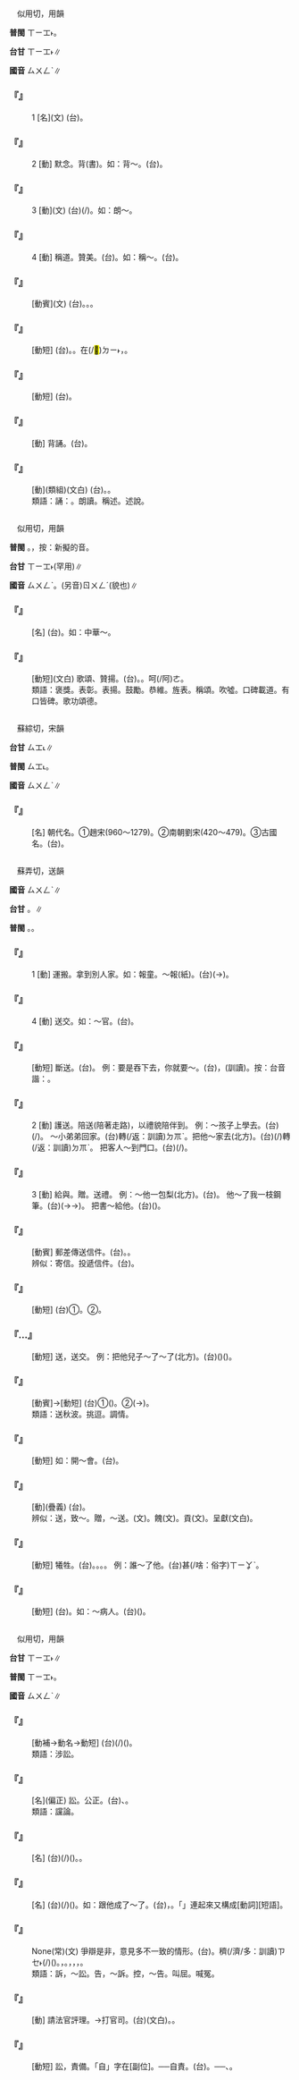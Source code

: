 
=={{ruby|誦|ㄙㄨㄥˋ}}==

　似用切，用韻

'''普閩''' <rt>ㄒㄧㆲ˫</rt>。

'''台甘''' <rt>ㄒㄧㆲ˫</rt>∥

'''國音''' <rt>ㄙㄨㄥˋ</rt>∥

    

==='''『{{ruby|誦|ㄙㄨㄥˋ}}』'''===
:1  [名](文) (台){{ruby|值|ㄉㄚㆵ ͘}}{{ruby|得|ㄉㄧㆵ}}{{ruby|朗|ㄌㆲˋ}}{{ruby|讀|ㄊㆦㆶ ͘}}{{ruby|欣|ㄏㄧㆬ}}{{ruby|賞|ㄒㄧㆲˋ}}{{ruby|丌|ㆤ}}{{ruby|詩|ㄒㄧ}}{{ruby|文|ㆠㄨㄣˊ}}。
    

==='''『{{ruby|誦|ㄙㄨㄥˋ}}』'''===
:2  [動] 默念。背(書)。如：背～。(台){{ruby|越|ㄨㄚㆵ ͘}}{{ruby|念|ㄌㄧㆰ˫}}。
    

==='''『{{ruby|誦|ㄙㄨㄥˋ}}』'''===
:3  [動](文) (台){{ruby|出|ㄘㄨㆵ}}{{ruby|大|ㄉㄨㄚ˫}}{{ruby|聲|ㄒㄧㆩ}}{{ruby|念|ㄌㄧㆰ˫}}{{ruby|冊|ㄘㆤㆷ}}(/{{ruby|書|ㄗㄨ}})。如：朗～。
    

==='''『{{ruby|誦|ㄙㄨㄥˋ}}』'''===
:4  [動] 稱道。贊美。(台){{ruby|呵|ㄜ}}{{ruby|咾|ㄌㄜˋ}}。如：稱～。(台){{ruby|稱|ㄑㄧㄥ}}{{ruby|贊|ㄗㄢ˪}}。
    

==='''『{{ruby|誦|ㄙㄨㄥˋ}}{{ruby|詩|ㄕ}}』'''===
: [動賓](文) (台){{ruby|牽|ㄎㄢ}}{{ruby|調|ㄉㄧㄠ˫}}{{ruby|念|ㄌㄧㆰ˫}}{{ruby|出|ㄘㄨㆵ}}{{ruby|詩|ㄒㄧ}}{{ruby|篇|ㄆㄧㄢ}}。{{ruby|吟|ㆣㄧㆬˊ}}{{ruby|唱|ㄑㄧㆫ˪}}{{ruby|/|ㄑㄧㆧ˪}}。{{ruby|吟|ㆣㄧㆬˊ}}{{ruby|詩|ㄒㄧ}}。
    

==='''『{{ruby|背|ㄅㄟˋ}}{{ruby|誦|ㄙㄨㄥˋ}}』'''===
: [動短] (台){{ruby|背|ㄅㄨㆤ˫}}{{ruby|誦|ㄒㄧㆲ˫}}。{{ruby|暗|ㆰ˪}}{{ruby|誦|ㄒㄧㆲ˫}}。{{ruby|台|ㄉㄞˊ}}{{ruby|灣|ㄨㄢˊ}}{{ruby|古|ㄍㆦˋ}}{{ruby|早|ㄗㄚˋ}}在(/<mark>&#xf9853;</mark>)<rt>ㄉㄧ˫</rt>{{ruby|私|ㄙㄨ}}{{ruby|學|ㄜㆷ ͘}}{{ruby|仔|ㄚ}}{{ruby|先|ㄒㄧㄢ}}{{ruby|生|ㄙㆥ}}{{ruby|/|ㄒㆪ}}{{ruby|面|ㆠㄧㄣ˫}}{{ruby|前|ㄐㄧㄥˊ}}{{ruby|/|ㄐㄧㄢˊ}}，{{ruby|無|ㆠㄜˊ}}{{ruby|看|ㄎㄨㆩ˪}}{{ruby|冊|ㄘㆤㆷ}}{{ruby|念|ㄌㄧㆰ˫}}{{ruby|出|ㄘㄨㆵ}}{{ruby|指|ㄍㄧˋ}}{{ruby|/|ㄐㄧˋ}}{{ruby|定|ㄉㄧㄥ˫}}{{ruby|丌|ㆤ}}{{ruby|文|ㆠㄨㄣˊ}}{{ruby|段|ㄉㄨㆩ˫}}。
    

==='''『{{ruby|默|ㄇㄛˋ}}{{ruby|誦|ㄙㄨㄥˋ}}』'''===
: [動短] (台){{ruby|暗|ㆰ˪}}{{ruby|誦|ㄒㄧㆲ˫}}。
    

==='''『{{ruby|諷|ㄈㄥˋ}}{{ruby|誦|ㄙㄨㄥˋ}}』'''===
: [動] 背誦。(台){{ruby|暗|ㆰ˪}}{{ruby|念|ㄌㄧㆰ˫}}。
    

==='''『{{ruby|稱|ㄔㄥ}}{{ruby|誦|ㄙㄨㄥˋ}}』'''===
: [動](類組)(文白) (台){{ruby|稱|ㄑㄧㄥ}}{{ruby|誦|ㄒㄧㆲ˫}}。{{ruby|呵|ㄜ}}{{ruby|咾|ㄌㄜˋ}}。
:類語：誦：{{ruby|唪|ㄈㄥˇ}}。朗讀。稱述。述說。
:
:
    

=={{ruby|頌|ㄙㄨㄥˋ}}==

　似用切，用韻

'''普閩''' {{ruby|(文)|ㄒㄧㆲ˫}}。{{ruby|(白)|ㄑㄧㄥ˫}}，按：新擬的音。

'''台甘''' <rt>ㄒㄧㆲ˫</rt>{{ruby|。|ㄧㆲˊ}}(罕用)∥

'''國音''' <rt>ㄙㄨㄥˋ</rt>。(另音)<rt>ㄖㄨㄥˊ</rt>(貌也)∥

    

==='''『{{ruby|頌|ㄙㄨㄥˋ}}』'''===
: [名] (台){{ruby|呵|ㄜ˫}}{{ruby|咾|ㄌㄜˋ}}{{ruby|功|ㄍㆲ}}{{ruby|勞|ㄌㆦˊ}}{{ruby|丌|ㆤ}}{{ruby|詩|ㄒㄧ}}{{ruby|歌|ㄍㄜ}}{{ruby|文|ㆠㄨㄣˊ}}{{ruby|章|ㄐㄧㆲ}}{{ruby|/|ㄐㄧㆫ}}{{ruby|/|ㄐㄧㆧ}}。如：中華～。
    

==='''『{{ruby|頌|ㄙㄨㄥˋ}}{{ruby|揚|ㄧㄤˊ}}』'''===
: [動短](文白) 歌頌、贊揚。(台){{ruby|贊|ㄗㄢ˪}}{{ruby|美|ㆠㄧˋ}}。{{ruby|稱|ㄑㄧㄥ}}{{ruby|揚|ㄧㄤˊ}}。呵(/阿)<rt>ㄜ</rt>{{ruby|咾|ㄌㄜˋ}}。
:類語：褒獎。表彰。表揚。鼓勵。恭維。旌表。稱頌。吹噓。口碑載道。有口皆碑。歌功頌德。
:
    

=={{ruby|宋|ㄙㄨㄥˋ}}==

　蘇綜切，宋韻

'''台甘''' <rt>ㄙㆲ˪</rt>∥

'''普閩''' <rt>ㄙㆲ˪</rt>。

'''國音''' <rt>ㄙㄨㄥˋ</rt>∥

    

==='''『{{ruby|宋|ㄙㄨㄥˋ}}』'''===
: [名] 朝代名。①趙宋(960～1279)。②南朝劉宋(420～479)。③古國名。(台){{ruby|宋|ㄙㆲ˪}}。
    

=={{ruby|送|ㄙㄨㄥˋ}}==

　蘇弄切，送韻

'''國音''' <rt>ㄙㄨㄥˋ</rt>∥

'''台甘''' {{ruby|(文)|ㄙㆲ˪}}。{{ruby|(語)|ㄙㄤ˪}}∥

'''普閩''' {{ruby|(文)|ㄙㆲ˪}}。{{ruby|(白)|ㄙㄤ˪}}。

    

==='''『{{ruby|送|ㄙㄨㄥˋ}}』'''===
:1  [動] 運搬。拿到別人家。如：報童。～報(紙)。(台){{ruby|送|ㄙㄤ˪}}{{ruby|新|ㄒㄧㄣ}}{{ruby|聞|ㆠㄨㄣˊ}}(→{{ruby|報|ㄅㆦ˪}}{{ruby|/|ㄅㄜ˪}}{{ruby|紙|ㄗㄨㄚˋ}})。
    

==='''『{{ruby|送|ㄙㄨㄥˋ}}』'''===
:4  [動] 送交。如：～官。(台){{ruby|提|ㄊㆤㆷ}}{{ruby|去|ㄎㄧ˪}}{{ruby|交|ㄍㄠ}}{{ruby|付|ㄏㆦ˫}}{{ruby|官|ㄍㄨㆩ}}{{ruby|廳|ㄊㄧㆩ}}。
    

==='''『{{ruby|送|ㄙㄨㄥˋ}}{{ruby|命|ㄇㄧㄥˋ}}』'''===
: [動短] 斷送。(台){{ruby|無|ㆠㄜˊ}}{{ruby|命|ㄇㄧㄚ˫}}。 例：要是吞下去，你就要～。(台){{ruby|汝|ㄌㄧˋ}}{{ruby|若|ㄋㄚ˫}}{{ruby|吞|ㄊㄨㄣ}}{{ruby|落|ㄌㄜㆷ ͘}}{{ruby|去|·ㄎㄧ˪}}{{ruby|會|ㄨㆤ˫}}{{ruby|/|ㆤ˫}}{{ruby|無|ㆠㄜˊ}}{{ruby|命|ㄇㄧㄚ˫}}，{{ruby|家|ㄍㄚ}}{{ruby|己|ㄉㄧ˫}}{{ruby|/|ㄍㄧ˫}}{{ruby|尋|ㄘㄨㆤ˫}}{{ruby|/|ㄘㆤ˫}}(訓讀){{ruby|死|ㄒㄧˋ}}。按：台音諧：{{ruby|喪|ㄙㆲ˪}}{{ruby|命|ㄇㄧㄚ˫}}。
    

==='''『{{ruby|送|ㄙㄨㄥˋ}}』'''===
:2  [動] 護送。陪送(陪著走路)，以禮貌陪伴到。 例：～孩子上學去。(台){{ruby|<mark>&#xffb7e;</mark>|ㄘㄨㄚ˫}}{{ruby|<mark>&#xffb51;</mark>|ㆣㄧㄣˋ}}{{ruby|仔|ㄚ}}{{ruby|去|ㄎㄧ˪}}{{ruby|到|ㄍㄠ˪}}{{ruby|學|ㄏㄚㆶ ͘}}{{ruby|校|ㄏㄠ˫}}({{ruby|讀|ㄊㄚㆶ ͘}}{{ruby|書|ㄗㄨ}}/{{ruby|上|ㄒㄧㆲ˫}}{{ruby|課|ㄎㄜ˪}})。 ～小弟弟回家。(台){{ruby|合|ㄍㄚㆴ}}{{ruby|小|ㄒㄧㄜˋ}}{{ruby|弟|ㄉㄧ˫}}轉(/返：訓讀)<rt>ㄉㆭˋ</rt>{{ruby|去|ㄎㄧ˪}}{{ruby|厝|ㄘㄨ˪}}。把他～家去(北方)。(台){{ruby|加|ㄍㄚ}}{{ruby|送|ㄙㄤ˪}}(/{{ruby|護|ㄏㆦ˫}}{{ruby|送|ㄙㄤ˪}})轉(/返：訓讀)<rt>ㄉㆭˋ</rt>{{ruby|去|·ㄎㄧ˪}}{{ruby|伊|ㄧ}}{{ruby|厝|ㄘㄨ˪}}{{ruby|裏|·ㄌㄧㄣ˪}}。 把客人～到門口。(台){{ruby|送|ㄙㄤ˪}}{{ruby|人|ㄌㄤˊ}}{{ruby|客|ㄎㆤㆷ}}{{ruby|出|ㄘㄨㆵ}}{{ruby|去|·ㄎㄧ˪}}{{ruby|<mark>&#xffa42;</mark>|ㄍㄚㆷ}}(/{{ruby|到|ㄍㄠ˪}}){{ruby|門|ㄇㆭˊ}}{{ruby|腳|ㄎㄚ}}{{ruby|口|ㄎㄠˋ}}。
    

==='''『{{ruby|送|ㄙㄨㄥˋ}}』'''===
:3  [動] 給與。贈。送禮。 例：～他一包梨(北方)。(台){{ruby|送|ㄙㄤ˪}}{{ruby|伊|ㄧ}}{{ruby|一|ㄐㄧㆵ ͘}}{{ruby|包|ㄅㄠ}}{{ruby|梨|ㄌㄞˊ}}{{ruby|仔|ㄚ}}。 他～了我一枝鋼筆。(台){{ruby|伊|ㄧ}}{{ruby|付|ㄏㆦ˫}}{{ruby|我|ㆣㄨㄚˋ}}{{ruby|一|ㄐㄧㆵ ͘}}{{ruby|枝|ㄍㄧ}}{{ruby|萬|ㆠㄢ˫}}{{ruby|年|ㄌㄧㄢˊ}}{{ruby|筆|ㄅㄧㆵ}}(→{{ruby|自|ㄗㄨ˫}}{{ruby|來|ㄌㄞˊ}}{{ruby|水|ㄗㄨㄧˋ}}{{ruby|筆|ㄅㄧㆵ}}→{{ruby|原|ㆣㄨㄢˊ}}{{ruby|子|ㄗㄨˋ}}{{ruby|筆|ㄅㄧㆵ}})。 把書～給他。(台){{ruby|提|ㄊㆤㆷ}}{{ruby|冊|ㄘㆤㆷ}}{{ruby|付|ㄏㆦ˫}}({{ruby|送|ㄙㄤ˪}}){{ruby|伊|·ㄧ}}。
    

==='''『{{ruby|送|ㄙㄨㄥˋ}}{{ruby|信|ㄒㄧㄣˋ}}』'''===
: [動賓] 郵差傳送信件。(台){{ruby|郵|ㄧㄨˊ}}{{ruby|差|ㄘㄞ}}{{ruby|送|ㄙㄤ˪}}{{ruby|批|ㄆㄨㆤ}}{{ruby|/|ㄆㆤ}}。{{ruby|配|ㄆㆤ˪}}{{ruby|/|ㄆㄨㆤ˪}}{{ruby|達|ㄉㄚㆵ ͘}}{{ruby|郵|ㄧㄨˊ}}{{ruby|件|ㄍㄧㆩ˫}}。
:辨似：寄信。投遞信件。(台){{ruby|寄|ㄍㄧㄚ˪}}{{ruby|批|ㄆㄨㆤ}}{{ruby|/|ㄆㆤ}}。
:
    

==='''『{{ruby|送|ㄙㄨㄥˋ}}{{ruby|行|ㄒㄧㄥˊ}}』'''===
: [動短] (台)①{{ruby|送|ㄙㄤ˪}}{{ruby|別|ㄅㄧㄚㆵ ͘}}。②{{ruby|餞|ㄐㄧㄢˋ}}{{ruby|別|ㄅㄧㄚㆵ ͘}}。
    

==='''『{{ruby|送|ㄙㄨㄥˋ}}…{{ruby|官|ㄍㄨㄢ}}』'''===
: [動短] 送，送交。 例：把他兒子～了～了(北方)。(台){{ruby|將|ㄐㄧㆲ}}{{ruby|伊|ㄧ}}{{ruby|丌|ㆤ}}{{ruby|後|ㄏㄠ˫}}{{ruby|生|ㄙㆥ}}{{ruby|/|ㄒㆪ}}{{ruby|<mark>&#xffca6;</mark>|ㄎㄧㄨˋ}}{{ruby|去|ㄎㄧ˪}}{{ruby|交|ㄍㄠ}}{{ruby|付|ㄏㆦ˫}}{{ruby|官|ㄍㄨㆩ}}{{ruby|/|ㄍㄨㄢ}}({{ruby|廳|ㄊㄧㆩ}}){{ruby|法|ㄏㄨㄚㆵ}}{{ruby|辦|ㄅㄢ˫}}({{ruby|依|ㄧ}}{{ruby|法|ㄏㄨㄚㆵ}}{{ruby|辦|ㄅㄢ˫}}{{ruby|罪|ㄗㄨㆤ˫}})。
    

==='''『{{ruby|送|ㄙㄨㄥˋ}}{{ruby|情|ㄑㄧㄥˊ}}』'''===
: [動賓]→[動短] (台)①{{ruby|送|ㄙㄤ˪}}{{ruby|人|ㆢㄧㄣˊ}}{{ruby|/|ㄌㄧㄣˊ}}{{ruby|情|ㄐㄧㄥˊ}}({{ruby|禮|ㄌㆤˋ}}{{ruby|物|ㆠㄨㆵ ͘}})。②{{ruby|用|ㄧㄥ˫}}{{ruby|/|ㄧㆲ˫}}{{ruby|目|ㆠㄚㆶ ͘}}{{ruby|珠|ㄗㄨ}}(→{{ruby|睭|ㄐㄧㄨ}}){{ruby|示|ㄒㄧ˫}}{{ruby|意|ㄧ˪}}{{ruby|傳|ㄊㄨㄢˊ}}{{ruby|送|ㄙㆲ˪}}{{ruby|情|ㄐㄧㄥˊ}}{{ruby|意|ㄧ˪}}。
:類語：送秋波。挑逗。調情。
:
    

==='''『{{ruby|歡|ㄏㄨㄢ}}{{ruby|送|ㄙㄨㄥˋ}}』'''===
: [動短] 如：開～會。(台){{ruby|開|ㄎㄨㄧ}}{{ruby|會|ㄏㆤ˫}}{{ruby|/|ㄏㄨㆤ˫}}{{ruby|聚|ㄐㄧ˫}}{{ruby|/|ㄗㄨ˫}}{{ruby|談|ㄉㆰˊ}}{{ruby|惜|ㄒㄧㄜㆷ}}{{ruby|別|ㄅㄧㄚㆵ ͘}}{{ruby|朋|ㄅㄧㄥˊ}}{{ruby|友|ㄧㄨˋ}}{{ruby|離|ㄌㄧ˫}}{{ruby|校|ㄏㄠ˫}}{{ruby|或|ㄧㄚㆷ ͘}}{{ruby|是|ㄒㄧ˫}}{{ruby|遠|ㄨㄢˋ}}{{ruby|行|ㄏㄧㄥˊ}}。
    

==='''『{{ruby|贈|ㄗㄥˋ}}{{ruby|送|ㄙㄨㄥˋ}}』'''===
: [動](疊義) (台){{ruby|當|ㄉㆲ˪}}{{ruby|作|ㄗㄜ˪}}{{ruby|禮|ㄌㆤˋ}}{{ruby|物|ㆠㄨㆵ ͘}}{{ruby|送|ㄙㄤ˪}}{{ruby|付|ㄏㆦ˫}}{{ruby|人|·ㄌㄤˊ}}。
:辨似：送，致～。贈，～送。{{ruby|遺|ㄨㄟˋ}}(文)。餽(文)。貢(文)。呈獻(文白)。
:
    

==='''『{{ruby|斷|ㄉㄨㄢˋ}}{{ruby|送|ㄙㄨㄥˋ}}』'''===
: [動短] 犧牲。(台){{ruby|犧|ㄏㄧ}}{{ruby|牲|ㄒㄧㄥ}}{{ruby|去|ㄎㄧ˪}}。{{ruby|無|ㆠㄜˊ}}{{ruby|彩|ㄘㄞˋ}}{{ruby|去|ㄎㄧ˪}}。{{ruby|白|ㄅㆤㆷ ͘}}{{ruby|了|ㄌㄧㄠˋ}}{{ruby|去|ㄎㄧ˪}}。{{ruby|送|ㄙㄤ˪}}{{ruby|死|ㄒㄧˋ}}。 例：誰～了他。(台)甚(/啥：俗字)<rt>ㄒㄧㆩˋ</rt>{{ruby|/|ㄒㄧㄚˋ}}{{ruby|/|ㄙㆩˋ}}{{ruby|人|ㄌㄤˊ}}{{ruby|害|ㄏㄞ˫}}{{ruby|死|·ㄒㄧˋ}}{{ruby|伊|·ㄧ}}。
    

==='''『{{ruby|護|ㄏㄨˋ}}{{ruby|送|ㄙㄨㄥˋ}}』'''===
: [動短] (台){{ruby|護|ㄏㆦ˫}}{{ruby|送|ㄙㄤ˪}}。如：～病人。(台){{ruby|護|ㄏㆦ˫}}{{ruby|送|ㄙㄤ˪}}{{ruby|病|ㄅㆥ˫}}{{ruby|/|ㄅㆪ˫}}{{ruby|人|ㄌㄤˊ}}({{ruby|入|ㆢㄧㆴ ͘}}{{ruby|/|ㄌㄧㆴ}}{{ruby|院|ㆪ˫}})。
    

=={{ruby|訟|ㄙㄨㄥˋ}}==

　似用切，用韻

'''台甘''' <rt>ㄒㄧㆲ˫</rt>∥

'''普閩''' <rt>ㄒㄧㆲ˫</rt>。

'''國音''' <rt>ㄙㄨㄥˋ</rt>∥

    

==='''『{{ruby|成|ㄔㄥˊ}}{{ruby|訟|ㄙㄨㄥˋ}}』'''===
: [動補→動名→動短] (台){{ruby|發|ㄏㄨㄚㆵ}}{{ruby|生|ㄒㄧㄥ}}{{ruby|相|ㄒㄧㄜ}}{{ruby|/|ㄙㆩ}}{{ruby|告|ㄍㄜ˪}}{{ruby|丌|ㆤ}}{{ruby|載|ㄉㄞ˫}}(/{{ruby|戴|ㄉㄞ˪}}){{ruby|事|ㄐㄧ˪}}({{ruby|事|ㄉㄞ˫}}{{ruby|情|ㄐㄧ˪}})。
:類語：涉訟。
:
    

==='''『{{ruby|訟|ㄙㄨㄥˋ}}{{ruby|言|ㄧㄢˊ}}』'''===
: [名](偏正) 訟。公正。(台){{ruby|公|ㄍㆲ}}{{ruby|正|ㄐㄧㆩ˪}}{{ruby|/|ㄐㄧㄥ˪}}、{{ruby|公|ㄍㆲ}}{{ruby|平|ㄅㄧㄥˊ}}{{ruby|丌|ㆤ}}{{ruby|言|ㆣㄧㄢˊ}}{{ruby|/|ㆣㄢˊ}}{{ruby|論|ㄌㄨㄣ˫}}。
:類語：讜論。
:
    

==='''『{{ruby|訟|ㄙㄨㄥˋ}}{{ruby|事|ㄕˋ}}』'''===
: [名] (台){{ruby|涉|ㄒㄧㄚㆴ ͘}}{{ruby|及|ㄍㄧㆴ ͘}}{{ruby|訴|ㄙㆦ˪}}{{ruby|訟|ㄒㄧㆲ˫}}{{ruby|丌|ㆤ}}{{ruby|載|ㄉㄞ˫}}(/{{ruby|戴|ㄉㄞ˪}}){{ruby|事|ㄐㄧ˪}}({{ruby|事|ㄉㄞ˫}}{{ruby|情|ㄐㄧ˪}})。{{ruby|訴|ㄙㆦ˪}}{{ruby|訟|ㄒㄧㆲ˫}}{{ruby|事|ㄙㄨ˫}}{{ruby|件|ㄍㄧㆩ˫}}。
    

==='''『{{ruby|訟|ㄙㄨㄥˋ}}』'''===
: [名] (台){{ruby|入|ㄌㄧㆴ ͘}}{{ruby|/|ㆢㄧㆴ ͘}}{{ruby|官|ㄍㄨㆩ}}{{ruby|廳|ㄊㄧㆩ}}{{ruby|爭|ㄐㄧㄥ}}{{ruby|執|ㄐㄧㆴ}}{{ruby|是|ㄒㄧ˫}}{{ruby|非|ㄏㄨㄧ}}{{ruby|丌|ㆤ}}{{ruby|載|ㄉㄞ˫}}(/{{ruby|戴|ㄉㄞ˪}}){{ruby|事|ㄐㄧ˪}}({{ruby|事|ㄉㄞ˫}}{{ruby|情|ㄐㄧ˪}})。如：跟他成了～了。(台){{ruby|含|ㄏㆰˊ}}{{ruby|伊|ㄧ}}{{ruby|發|ㄏㄨㄚㆵ}}{{ruby|生|ㄒㄧㄥ}}{{ruby|爭|ㄐㄧㄥ}}{{ruby|執|ㄐㄧㆴ}}，{{ruby|去|ㄎㄧ˪}}{{ruby|見|ㄍㆪ˪}}{{ruby|官|ㄍㄨㆩ}}。「{{ruby|成|ㄒㄧㄥˊ}}{{ruby|訟|ㄒㄧㆲ˫}}」連起來又構成[動詞][短語]。
    

==='''『{{ruby|聚|ㄐㄩˋ}}{{ruby|訟|ㄙㄨㄥˋ}}{{ruby|紛|ㄈㄣ}}{{ruby|紜|ㄩㄣˊ}}』'''===
: None(常)(文) 爭辯是非，意見多不一致的情形。(台){{ruby|聚|ㄗㄨ˫}}{{ruby|訟|ㄒㄧㆲ˫}}{{ruby|紛|ㄏㄨㄣ}}{{ruby|紜|ㄨㄣˊ}}{{ruby|/|ㄧㄣˊ}}。{{ruby|真|ㄐㄧㄣ}}穧(/濟/多：訓讀)<rt>ㄗㆤ˫</rt>{{ruby|/|ㄗㄨㆤ˫}}{{ruby|人|ㄌㄤˊ}}{{ruby|對|ㄉㄨㄧ˪}}{{ruby|某|ㆠㆦˋ}}{{ruby|一|ㄐㄧㆵ ͘}}{{ruby|件|ㄍㄧㆩ˫}}{{ruby|載|ㄉㄞ˫}}(/{{ruby|戴|ㄉㄞ˪}}){{ruby|事|ㄐㄧ˪}}({{ruby|事|ㄉㄞ˫}}{{ruby|情|ㄐㄧ˪}})。{{ruby|諍|ㄐㆪ˪}}{{ruby|/|ㄗㆥ˪}}{{ruby|來|ㄌㄞˊ}}{{ruby|諍|ㄐㆪ˪}}{{ruby|/|ㄗㆥ˪}}{{ruby|去|ㄎㄧ˪}}，{{ruby|講|ㄍㆲˋ}}{{ruby|→|ㄍㆲ}}{{ruby|東|ㄉㄤ}}{{ruby|講|ㄍㆲˋ}}{{ruby|→|ㄍㆲ}}{{ruby|西|ㄙㄞ}}。{{ruby|有|ㄨ˫}}{{ruby|一|ㄐㄧㆵ ͘}}{{ruby|個|ㆤˊ}}{{ruby|講|ㄍㆲˋ}}{{ruby|→|ㄍㆲ}}{{ruby|按|ㄢ˪}}{{ruby|爾|·ㄋㄧ}}，{{ruby|另|ㄌㄧㄥ˫}}{{ruby|外|ㆣㄨㄚ˫}}{{ruby|一|ㄐㄧㆵ ͘}}{{ruby|個|ㆤˊ}}{{ruby|講|ㄍㆲˋ}}{{ruby|→|ㄍㆲ}}{{ruby|按|ㄢˋ}}{{ruby|爾|·ㄋㄧ}}，{{ruby|亂|ㄌㄨㄢ˫}}{{ruby|抄|ㄘㄠ}}{{ruby|抄|ㄘㄠ}}，{{ruby|無|ㆠㄜˊ}}{{ruby|一|ㄧㆵ}}{{ruby|致|ㄉㄧ˪}}。
:類語：訴，～訟。告，～訴。控，～告。叫屈。喊冤。
:
    

==='''『{{ruby|訴|ㄙㄨˋ}}{{ruby|訟|ㄙㄨㄥˋ}}』'''===
: [動] 請法官評理。→打官司。(台){{ruby|訴|ㄙㆦ˪}}{{ruby|訟|ㄒㄧㆲ˫}}(文白)。{{ruby|相|ㄒㄧㄜ}}{{ruby|/|ㄙㆩ}}{{ruby|告|ㄍㄜ˪}}。
    

==='''『{{ruby|自|ㄗˋ}}{{ruby|訟|ㄙㄨㄥˋ}}』'''===
: [動短] 訟，責備。「自」字在[副位]。──自責。(台){{ruby|責|ㄐㄧㆤㆶ}}{{ruby|備|ㄅㄧ˫}}{{ruby|自|ㄗㄨ˫}}{{ruby|己|ㄍㄧˋ}}。──{{ruby|反|ㄏㄨㄢˋ}}{{ruby|省|ㄒㄧㄥˋ}}、{{ruby|檢|ㄍㄧㆰˋ}}{{ruby|討|ㄊㄜˋ}}{{ruby|自|ㄗㄨ˫}}{{ruby|己|ㄍㄧˋ}}{{ruby|身|ㄒㄧㄣ}}{{ruby|上|ㄒㄧㆲ˫}}{{ruby|丌|ㆤ}}{{ruby|缺|ㄎㄨㄚㆵ}}{{ruby|點|ㄉㄧㆰˋ}}。
    

